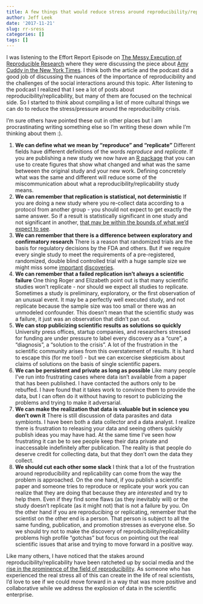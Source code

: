 ```yaml
---
title: A few things that would reduce stress around reproducibility/replicability in science
author: Jeff Leek
date: '2017-11-21'
slug: rr-sress
categories: []
tags: []
---
```


I was listening to the Effort Report Episode on [The Messy Execution of Reproducible Research](https://effortreport.libsyn.com/59-the-messy-execution-of-research-reproducibility) where they were discussing the piece about [Amy Cuddy in the New York Times](https://www.nytimes.com/2017/10/18/magazine/when-the-revolution-came-for-amy-cuddy.html?_r=1). I think both the article and the podcast did a good job of discussing the nuances of the importance of reproducibility and the challenges of the social interactions around this topic. After listening to the podcast I realized that I see a lot of posts about reproducibility/replicability, but many of them are focused on the technical side. So I started to think about compiling a list of more cultural things we can do to reduce the stress/pressure around the reproducibility crisis. 
 
I'm sure others have pointed these out in other places but I am procrastinating writing something else so I'm writing these down while I'm thinking about them :). 

1. __We can define what we mean by "reproduce" and "replicate"__ Different fields have different definitions of the words _reproduce_ and _replicate_. If you are publishing a new study we now have an [R package](https://cran.r-project.org/web/packages/scifigure/index.html) that you can use to create figures that show what changed and what was the same betweeen the original study and your new work. Defining concretely what was the same and different will reduce some of the miscommunication about what a reproducibility/replicability study means. 
2. __We can remember that replication is statistical, not deterministic__ If you are doing a new study where you re-collect data according to a protocol from another group - you should not expect to get exactly the same answer. So if a result is statistically significant in one study and not significant in another, [that may be within the bounds of what we'd expect to see](http://journals.sagepub.com/doi/abs/10.1177/1745691616646366?journalCode=ppsa).
3. __We can remember that there is a difference between exploratory and confirmatory research__ There is a reason that randomized trials are the basis for regulatory decisions by the FDA and others. But if we require every single study to meet the requirements of a pre-registered, randomized, double blind controlled trial with a huge sample size we might miss some [important](https://www.acs.org/content/acs/en/education/whatischemistry/landmarks/flemingpenicillin.html#alexander-fleming-penicillin) [discoveries](https://en.wikipedia.org/wiki/Barry_Marshall). 
4. __We can remember that a failed replication isn't always a scientific failure__ One thing Roger and Elizabeth point out is that many scientific studies won't replicate - nor should we expect all studies to replicate. Sometimes a study is preliminary, exploratory, or the first observation of an unusual event. It may be a perfectly well executed study, and not replicate because the sample size was too small or there was an unmodeled confounder. This doesn't mean that the scientific study was a failure, it just was an observation that didn't pan out. 
5. __We can stop publicizing scientific results as solutions so quickly__ University press offices, startup companies, and researchers stressed for funding are under pressure to label every discovery as a "cure", a "diagnosis", a "solution to the crisis". A lot of the frustration in the scientific community arises from this overstatement of results. It is hard to escape this (for me too!) - but we can excercise skepticism about claims of solutions on the basis of single scientific papers. 
6. __We can be persistent and private as long as possible__ Like many people I've run into frustrating cases where data isn't available from a paper that has been published. I have contacted the authors only to be rebuffed. I have found that it takes work to convince them to provide the data, but I can often do it without having to resort to publicizing the problems and trying to make it adversarial. 
7. __We can make the realization that data is valuable but in science you don't own it__ There is still discussion of  data parasites and data symbionts. I have been both a data collector and a data analyst. I realize there is frustration to releasing your data and seeing others quickly publish ideas you may have had. At the same time I've seen how frustrating it can be to see people keep their data private and inaccessable indefinitely after publication. The reality is that people do deserve credit for collecting data, but that they don't own the data they collect. 
8. __We should cut each other some slack__ I think that a lot of the frustration around reproducibility and replicability can come from the way the problem is approached. On the one hand, if you publish a scientific paper and someone tries to reproduce or replicate your work you can realize that they are doing that because they are _interested_ and try to help them. Even if they find some flaws (as they inevitably will) or the study doesn't replicate (as it might not) that is not a failure by you. On the other hand if you are reproducibing or replicating, remember that the scientist on the other end is a person. That person is subject to all the same funding, publication, and promotion stresses as everyone else. So we should try not to make the discovery of reproducibility/replicability problems high profile "gotchas" but focus on pointing out the real scientific issues that arise and trying to move forward in a positive way. 

Like many others, I have noticed that the stakes around reproducibility/replicability have been ratcheted up by social media and the [rise in the prominence of the field of reproducibility](https://simplystatistics.org/2017/03/02/rr-glossy/). As someone who has experienced the real stress all of this can create in the life of real scientists, I'd love to see if we could move forward in a way that was more positive and collaborative while we address the explosion of data in the scientific enterprise.  
